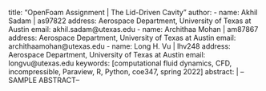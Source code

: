 title: "OpenFoam Assignment | The Lid-Driven Cavity"
author:
  - name: Akhil Sadam | as97822
    address: Aerospace Department, University of Texas at Austin
    email: akhil.sadam@utexas.edu
  - name: Archithaa Mohan | am87867
    address: Aerospace Department, University of Texas at Austin
    email: archithaamohan@utexas.edu
  - name: Long H. Vu | lhv248
    address: Aerospace Department, University of Texas at Austin
    email: longvu@utexas.edu
keywords: [computational fluid dynamics, CFD, incompressible, Paraview, R, Python, coe347, spring 2022]
abstract: |
  --SAMPLE ABSTRACT--